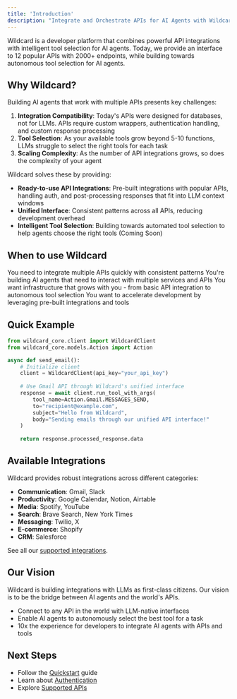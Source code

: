 ```yaml
---
title: 'Introduction'
description: "Integrate and Orchestrate APIs for AI Agents with Wildcard"
---
```

Wildcard is a developer platform that combines powerful API integrations with intelligent tool selection for AI agents. Today, we provide an interface to 12 popular APIs with 2000+ endpoints, while building towards autonomous tool selection for AI agents.

## Why Wildcard?

Building AI agents that work with multiple APIs presents key challenges:
1. **Integration Compatibility**: Today's APIs were designed for databases, not for LLMs. APIs require custom wrappers, authentication handling, and custom response processing
2. **Tool Selection**: As your available tools grow beyond 5-10 functions, LLMs struggle to select the right tools for each task
3. **Scaling Complexity**: As the number of API integrations grows, so does the complexity of your agent

Wildcard solves these by providing:

- **Ready-to-use API Integrations**: Pre-built integrations with popular APIs, handling auth, and post-processing responses that fit into LLM context windows
- **Unified Interface**: Consistent patterns across all APIs, reducing development overhead
- **Intelligent Tool Selection**: Building towards automated tool selection to help agents choose the right tools (Coming Soon)

## When to use Wildcard

<CardGroup cols={2}>
  <Card title="API Integrations" icon="network-wired">
    You need to integrate multiple APIs quickly with consistent patterns
  </Card>
  <Card title="Agent Development" icon="robot">
    You're building AI agents that need to interact with multiple services and APIs
  </Card>
  <Card title="Scalability" icon="arrow-up-right-dots">
    You want infrastructure that grows with you - from basic API integration to autonomous tool selection
  </Card>
  <Card title="Rapid Development" icon="bolt">
    You want to accelerate development by leveraging pre-built integrations and tools
  </Card>
</CardGroup>

## Quick Example

```python
from wildcard_core.client import WildcardClient
from wildcard_core.models.Action import Action

async def send_email():
    # Initialize client
    client = WildcardClient(api_key="your_api_key")
    
    # Use Gmail API through Wildcard's unified interface
    response = await client.run_tool_with_args(
        tool_name=Action.Gmail.MESSAGES_SEND,
        to="recipient@example.com",
        subject="Hello from Wildcard",
        body="Sending emails through our unified API interface!"
    )
    
    return response.processed_response.data
```

## Available Integrations

Wildcard provides robust integrations across different categories:

- **Communication**: Gmail, Slack
- **Productivity**: Google Calendar, Notion, Airtable
- **Media**: Spotify, YouTube
- **Search**: Brave Search, New York Times
- **Messaging**: Twilio, X
- **E-commerce**: Shopify
- **CRM**: Salesforce

See all our [supported integrations](/tools/apis).

## Our Vision

Wildcard is building integrations with LLMs as first-class citizens. Our vision is to be the bridge between AI agents and the world's APIs.
- Connect to any API in the world with LLM-native interfaces
- Enable AI agents to autonomously select the best tool for a task
- 10x the experience for developers to integrate AI agents with APIs and tools

## Next Steps

- Follow the [Quickstart](/quickstart) guide
- Learn about [Authentication](/authentication/overview)
- Explore [Supported APIs](/tools/overview)
